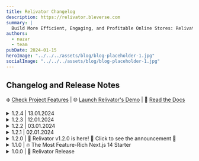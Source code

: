 ```yaml
---
title: Relivator Changelog
description: https://relivator.bleverse.com
summary: |
  Build More Efficient, Engaging, and Profitable Online Stores: Relivator Empowers Your eCommerce with the Power of Next.js
authors:
  - nazar
  - team
pubDate: 2024-01-15
heroImage: "../../../assets/blog/blog-placeholder-1.jpg"
socialImage: "../../../assets/blog/blog-placeholder-1.jpg"
---
```


## Changelog and Release Notes

❄️ [Check Project Features](https://github.com/blefnk/relivator#project-features-checklist) | 🌐 [Launch Relivator's Demo](https://relivator.bleverse.com) | 📖 [Read the Docs](https://docs.bleverse.com)

<details>
  <summary>1.2.4 | 13.01.2024</summary>

➤ [How to Install and Get Started](https://github.com/blefnk/relivator#readme)

**Commits:**

- [add i18n faq component and fix clerk dep issue](https://github.com/blefnk/relivator/commit/a7e5db0c2f9fc2319ec9f21192742d6819a3c8c6)
- [fix checkout page, add missing i18n strings, improve dx](https://github.com/blefnk/relivator/commit/ac67fd9bb89f860bfe6c3e8edf14d4aeb8383bbc)

[Visit release page to learn more...](https://github.com/blefnk/relivator/releases/1.2.4)

</details>

<details>
  <summary>1.2.3 | 12.01.2024</summary>

Just a small hotfix to improve the developer experience.

[Visit release page to learn more...](https://github.com/blefnk/relivator/releases/1.2.3)

</details>

<details>
  <summary>1.2.2 | 03.01.2024</summary>

1.2.2 brings ESLint Stylistic Plugin into your life. This will make your work with the project even more enjoyable.

Remember, Relivator is designed to be beginner-friendly, so quite a lot of ESLint options are turned off, just turn on what you need.

These turn-offs will be gradually eliminated as we move towards the massive 2.0.0, which will significantly raise the project's standards, being professional, will be even more convenient for beginners.

[Visit release page to learn more...](https://github.com/blefnk/relivator/releases/1.2.2)

</details>

<details>
  <summary>1.2.1 | 02.01.2024</summary>

This is quite a small update compared to all the past ones, but this one also deserves your attention. Now, updates will generally be smaller but will appear more frequently. Thanks to this, it will be possible to easily update forks and independent projects that use Relivator as their base.

Update v1.2.1 adds Chinese localization, and among other things, work has begun on the so-called token system, which will allow future versions to work with Figma design systems in an automated way. It will also help to make the styles in the project cleaner by significantly reducing the number of Tailwind classes. For this, Relivator now installs the wonderful package @tokenami, developed by @jjenzz; Jenna, thank you so much for this library!

p.s. 1.2.1 is the first commit to the Relivator repository that no longer contains an emoji at the beginning of its name. Thanks to this, contributors to Relivator/Reliverse will no longer have to spend time inventing a suitable emoji.

[Visit release page to learn more...](https://github.com/blefnk/relivator/releases/1.2.1)

</details>

<details>
  <summary>1.2.0 | 🎄 Relivator v1.2.0 is here! 🥳 Click to see the announcement 🎁</summary>

_Relivator 1.2.0 is already here! I, [@blefnk Nazarii Korniienko](https://github.com/blefnk), am thrilled to wrap up this year 2023, proudly presenting this release to the OSS community! So, the result of over two months of hard work is finally here!_

In this version, significant attention was focused on stability, security, performance optimization, and a substantial improvements in design—both visually, UX, and the logic of how the app works. A lot was really done, too much to list everything! Be sure to install it and check it out for yourself!

By the way, you can now enjoy a finely-tuned ESLint Flat Config! Also, it's worth noting that Clerk, since version 1.1.0, is no longer considered deprecated in the Relivator project. Thanks to 1.2.0, Clerk now works seamlessly with an easy switch to NextAuth.js when needed, all on the fly. Plus, full support for Turbopack (next dev --turbo) is finally here, even for next-intl!

As for next-intl, finally, we can now enjoy internationalization that works not only on the client-side but also on the server! Only the 404 page has client-side i18n messages, all other pages and components use i18n as server-first. And this is really cool!

Many unique solutions have been implemented in this new version. Moreover, using Relivator from this version, you have the opportunity to try out the alpha version of our unique Code-First/No-Code Builder system for React pages and components (which will appear in Reliverse CMS in the future). Just visit the Admin page while in the development environment and enjoy.

If you have already used Relivator before, please pay attention, this is very important! Be sure to check the updated .env.example file and update your .env file accordingly.

As a small teaser/spoiler, for Relivator 1.3.0, even more improvements in visual design and UX are planned; 1.4.0 will come with a magical CLI implementation, allowing you to quickly obtain only the necessary features and dependencies for your app (even automated updates and the ability to add other functions and packages to an already installed app); 1.5.0 will undergo a full code refactoring that will meet all the best standards and practices; 1.6.0-2.0.0+ versions, apart from many other things, will receive most of the items currently unchecked in the Roadmap (located in the project's README.md). It's going to be incredible!

So, install this new version of Relivator 1.2.0 and appreciate the multitude of incredible features, and freely use it in your own projects today. Please use your preferred feedback channels to share your thoughts on Relivator 1.2.0 and what you would like to see in future releases.

Don't forget to also check out the significantly updated README.md, it's worth it.

Enjoy! ❄️☃️ Merry Christmas and Happy New Year 2024! 🎇🥳

</details>

<details>
  <summary>1.1.0 | 🔥 The Most Feature-Rich Next.js 14 Starter</summary>

Here it is! Relivator has been updated to version 1.1.0!

**Now it's even more feature-rich, with cleaner code, and a more stable Next.js starter.**

Ever dreamed of having both MySQL/PostgreSQL and Clerk/NextAuth.js in one project with the ability to switch on the fly? And even if you hadn't thought about it – now it's possible. Mix and match at will – even more possibilities for on-the-fly switching are coming soon in the next releases of Relivator.

Among many other new and fixed things, Stripe is now fully functional and comes with extensive docs in the form of comments within the relevant files.

`Please star this repository` to show your support! Thank you to everyone who has shown interest in this project!

Please check out the updated list of project features in the project's README. Enjoy and please share your feedback!

[Visit release page to learn more...](https://github.com/blefnk/relivator/releases/1.1.0)

</details>

<details>
  <summary>1.0.0 | 🎉 Relivator Release</summary>

How to Install and Get Started? Please visit [the project's README](https://github.com/blefnk/relivator#readme), where you can always find up-to-date information about the project and how to install it easily.

[Visit release page to learn more...](https://github.com/blefnk/relivator/releases/1.0.0)

</details>
